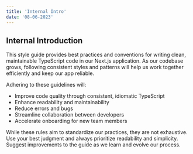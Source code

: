 ```yaml
---
title: 'Internal Intro'
date: '08-06-2023'
---
```


## Internal Introduction

This style guide provides best practices and conventions for writing clean, maintainable TypeScript code in our Next.js application. As our codebase grows, following consistent styles and patterns will help us work together efficiently and keep our app reliable.

Adhering to these guidelines will:

- Improve code quality through consistent, idiomatic TypeScript
- Enhance readability and maintainability
- Reduce errors and bugs
- Streamline collaboration between developers
- Accelerate onboarding for new team members

While these rules aim to standardize our practices, they are not exhaustive. Use your best judgment and always prioritize readability and simplicity. Suggest improvements to the guide as we learn and evolve our process.
